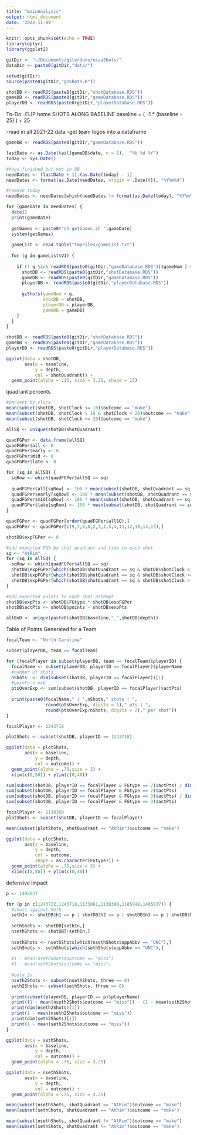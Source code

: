 ```yaml
---
title: "mainAnalysis"
output: html_document
date: '2022-11-09'
---
```


```r
knitr::opts_chunk$set(echo = TRUE)
library(dplyr)
library(ggplot2)

gitDir <- "~/Documents/giterdone/ncaaShots/"
dataDir <- paste0(gitDir,"data/")

setwd(gitDir)
source(paste0(gitDir,"gzShots.R"))

shotDB <- readRDS(paste0(gitDir,"shotDatabase.RDS"))
gameDB <- readRDS(paste0(gitDir,"gameDatabase.RDS"))
playerDB <- readRDS(paste0(gitDir,"playerDatabase.RDS"))
```

To-Do
-FLIP home SHOTS ALONG BASELINE
baseline = ( -1 * (baseline - 25) ) + 25

-read in all 2021-22 data
-get team logos into a dataframe




```r
gameDB <- readRDS(paste0(gitDir,"gameDatabase.RDS"))

lastDate <- as.Date(tail(gameDB$date, n = 1),  "%b %d %Y")
today <- Sys.Date()

#days finished but not in DB
needDates <- (lastDate + 1):(as.Date(today) - 1)
needDates <- format(as.Date(needDates, origin = .Date(0)), "%Y%m%d")

#remove today
needDates <- needDates[which(needDates != format(as.Date(today), "%Y%m%d"))]

for (gameDate in needDates) {
  date()
  print(gameDate)
  
  getGames <- paste0("sh getGames.sh ",gameDate)
  system(getGames)
  
  gameList <- read.table("tmpFiles/gameList.txt")
  
  for (g in gameList$V1) {
    
    if (! g %in% readRDS(paste0(gitDir,"gameDatabase.RDS"))$gameNum ) {
      shotDB <- readRDS(paste0(gitDir,"shotDatabase.RDS"))
      gameDB <- readRDS(paste0(gitDir,"gameDatabase.RDS"))
      playerDB <- readRDS(paste0(gitDir,"playerDatabase.RDS"))
      
      gzShots(gameNum = g,
              shotDB = shotDB,
              playerDB = playerDB,
              gameDB = gameDB)
    }
  }
}
```


```r
shotDB <- readRDS(paste0(gitDir,"shotDatabase.RDS"))
gameDB <- readRDS(paste0(gitDir,"gameDatabase.RDS"))
playerDB <- readRDS(paste0(gitDir,"playerDatabase.RDS"))

ggplot(data = shotDB,
       aes(x = baseline,
           y = depth,
           col = shotQuadrant)) +
  geom_point(alpha = .15, size = 3.25, shape = 15)

```

quadrant percents
```r

#percent by clock
mean(subset(shotDB, shotClock <= 10)$outcome == "make")
mean(subset(shotDB, shotClock > 10 & shotClock < 20)$outcome == "make")
mean(subset(shotDB, shotClock >= 20)$outcome == "make")

allSQ <- unique(shotDB$shotQuadrant)

quadFGPer <- data.frame(allSQ)
quadFGPer$all <- 0
quadFGPer$early <- 0
quadFGPer$mid <- 0
quadFGPer$late <- 0

for (sq in allSQ) {
  sqRow <- which(quadFGPer$allSQ == sq)
  
  quadFGPer$all[sqRow] <- 100 * mean(subset(shotDB, shotQuadrant == sq)$outcome == "make")
  quadFGPer$early[sqRow] <- 100 * mean(subset(shotDB, shotQuadrant == sq & shotClock > 20)$outcome == "make")
  quadFGPer$mid[sqRow] <- 100 * mean(subset(shotDB, shotQuadrant == sq & shotClock <= 20 & shotClock >= 10)$outcome == "make")
  quadFGPer$late[sqRow] <- 100 * mean(subset(shotDB, shotQuadrant == sq & shotClock < 10)$outcome == "make")
}

quadFGPer <- quadFGPer[order(quadFGPer$allSQ),]
quadFGPer <- quadFGPer[c(9,7,6,8,2,3,1,5,4,11,12,10,14,13),]

shotDB$expFGPer <- 0

#add expected FG% by shot quadrant and time to each shot
sq <- "AtRim"
for (sq in allSQ) {
  sqRow <- which(quadFGPer$allSQ == sq)
  shotDB$expFGPer[which(shotDB$shotQuadrant == sq & shotDB$shotClock < 10)] <- quadFGPer$late[sqRow] / 100
  shotDB$expFGPer[which(shotDB$shotQuadrant == sq & shotDB$shotClock <= 20 & shotDB$shotClock >= 10)] <- quadFGPer$mid[sqRow] / 100
  shotDB$expFGPer[which(shotDB$shotQuadrant == sq & shotDB$shotClock > 20)] <- quadFGPer$early[sqRow] / 100
}

#add expected points to each shot attempt
shotDB$expPts <- shotDB$FGtype * shotDB$expFGPer
shotDB$actPts <- shotDB$points - shotDB$expPts

allBxD <- unique(paste0(shotDB$baseline,"_",shotDB$depth))
```

Table of Points Generated for a Team
```r
focalTeam <- "North Carolina"

subset(playerDB, team == focalTeam)

for (focalPlayer in subset(playerDB, team == focalTeam)$playerID) {
  focalName <- subset(playerDB, playerID == focalPlayer)$playerName
  #number of shots
  nShots  <- dim(subset(shotDB, playerID == focalPlayer))[1]
  #points v exp
  ptsOverExp <- sum(subset(shotDB, playerID == focalPlayer)$actPts)
  
  print(paste0(focalName," | ",nShots," shots | ",
               round(ptsOverExp, digits = 1)," pts | ",
               round(ptsOverExp/nShots, digits = 2)," per shot"))
}

focalPlayer <- 1243718

plotShots <- subset(shotDB, playerID == 1243718)

ggplot(data = plotShots,
       aes(x = baseline,
           y = depth,
           col = outcome)) +
  geom_point(alpha = .75,size = 3) + 
  xlim(c(0,50)) + ylim(c(0,40))

sum(subset(shotDB, playerID == focalPlayer & FGtype == 2)$actPts) / dim(subset(shotDB, playerID == focalPlayer & FGtype == 2))[1]
sum(subset(shotDB, playerID == focalPlayer & FGtype == 2)$actPts)
sum(subset(shotDB, playerID == focalPlayer & FGtype == 3)$actPts) / dim(subset(shotDB, playerID == focalPlayer & FGtype == 3))[1]
sum(subset(shotDB, playerID == focalPlayer & FGtype == 3)$actPts)

focalPlayer <- 1138380
plotShots <- subset(shotDB, playerID == focalPlayer)

mean(subset(plotShots, shotQuadrant == "AtRim")$outcome == "make")

ggplot(data = plotShots,
       aes(x = baseline,
           y = depth,
           col = outcome, 
           shape = as.character(FGtype))) +
  geom_point(alpha = .75,size = 3) + 
  xlim(c(0,50)) + ylim(c(0,40))

```



defensive impact
```r
p <- 1405037

for (p in c(1243722,1243718,1133861,1138380,1185948,1405037)) {
  #shots against Seth
  sethIn <- shotDB$h1 == p | shotDB$h2 == p | shotDB$h3 == p | shotDB$h4 == p | shotDB$h5 == p
  
  sethShots <- shotDB[sethIn,]
  nsethShots <- shotDB[!sethIn,]
  
  nsethShots <- nsethShots[which(nsethShots$oppAbbv == "UNC"),]
  sethShots <- sethShots[which(sethShots$oppAbbv == "UNC"),]
  
  #1 - mean(nsethShots$outcome == "miss")
  #1 - mean(sethShots$outcome == "miss")
  
  #only 2s
  nseth2Shots <- subset(nsethShots, three == 0)
  seth2Shots <- subset(sethShots, three == 0)
  
  print(subset(playerDB, playerID == p)$playerName)
  print((1 - mean(nseth2Shots$outcome == "miss")) - (1 - mean(seth2Shots$outcome == "miss")))
  print(dim(nseth2Shots)[1])
  print(1 - mean(nseth2Shots$outcome == "miss"))
  print(dim(seth2Shots)[1])
  print(1 - mean(seth2Shots$outcome == "miss"))
}

ggplot(data = sethShots,
       aes(x = baseline,
           y = depth,
           col = outcome)) +
  geom_point(alpha = .75, size = 3.25)

ggplot(data = nsethShots,
       aes(x = baseline,
           y = depth,
           col = outcome)) +
  geom_point(alpha = .75, size = 3.25)

mean(subset(nsethShots, shotQuadrant == "AtRim")$outcome == "make")
mean(subset(sethShots, shotQuadrant == "AtRim")$outcome == "make")

mean(subset(nsethShots, shotQuadrant != "AtRim")$outcome == "make")
mean(subset(sethShots, shotQuadrant != "AtRim")$outcome == "make")

```




